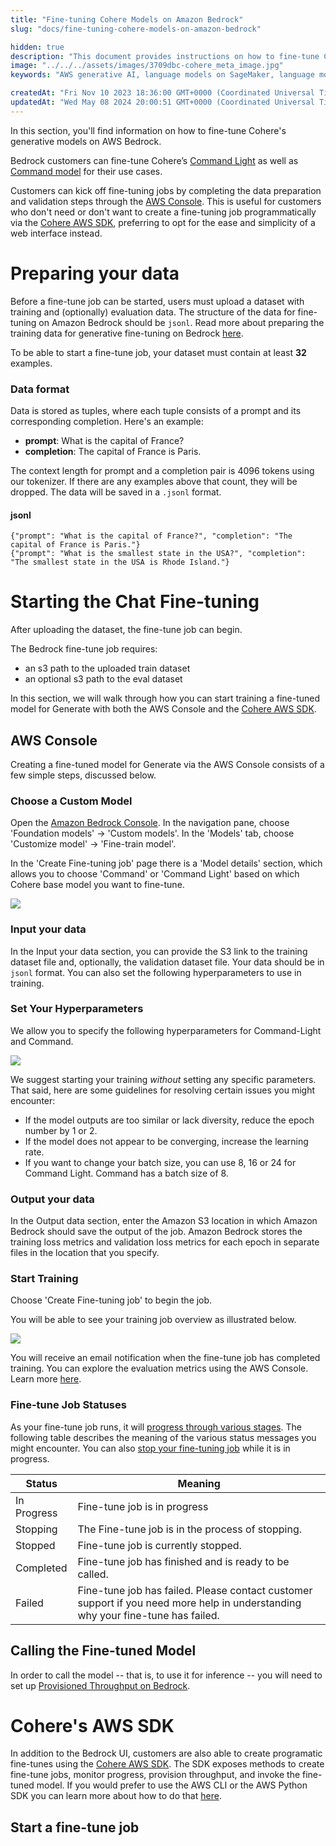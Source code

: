 ```yaml
---
title: "Fine-tuning Cohere Models on Amazon Bedrock"
slug: "docs/fine-tuning-cohere-models-on-amazon-bedrock"

hidden: true
description: "This document provides instructions on how to fine-tune Cohere's generative models on AWS Bedrock, including data preparation, starting the fine-tuning job, and improving the fine-tuned model. It also explains how to use the Cohere AWS SDK for programmatic fine-tuning."
image: "../../../assets/images/3709dbc-cohere_meta_image.jpg"  
keywords: "AWS generative AI, language models on SageMaker, language models on Bedrock"

createdAt: "Fri Nov 10 2023 18:36:00 GMT+0000 (Coordinated Universal Time)"
updatedAt: "Wed May 08 2024 20:00:51 GMT+0000 (Coordinated Universal Time)"
---
```

In this section, you'll find information on how to fine-tune Cohere's generative models on AWS Bedrock. 

Bedrock customers can fine-tune Cohere’s [Command Light](https://us-west-2.console.aws.amazon.com/bedrock/home?region=us-west-2#/providers?model=cohere.command-light-text-v14) as well as [Command model](https://us-west-2.console.aws.amazon.com/bedrock/home?region=us-west-2#/providers?model=cohere.command-text-v14) for their use cases. 

Customers can kick off fine-tuning jobs by completing the data preparation and validation steps through the [AWS Console](https://console.aws.amazon.com/bedrock/home). This is useful for customers who don't need or don't want to create a fine-tuning job programmatically via the [Cohere AWS SDK](https://github.com/cohere-ai/cohere-aws), preferring to opt for the ease and simplicity of a web interface instead.

# Preparing your data

Before a fine-tune job can be started, users must upload a dataset with training and (optionally) evaluation data. The structure of the data for fine-tuning on Amazon Bedrock should be `jsonl`. Read more about preparing the training data for generative fine-tuning on Bedrock [here](https://docs.aws.amazon.com/bedrock/latest/userguide/model-customization-prepare.html).

To be able to start a fine-tune job, your dataset must contain at least **32** examples. 

### Data format

Data is stored as tuples, where each tuple consists of a prompt and its corresponding completion. Here's an example:

- **prompt**: What is the capital of France?
- **completion**: The capital of France is Paris.

The context length for prompt and a completion pair is 4096 tokens using our tokenizer. If there are any examples above that count, they will be dropped. The data will be saved in a `.jsonl` format.

#### jsonl

```
{"prompt": "What is the capital of France?", "completion": "The capital of France is Paris."}
{"prompt": "What is the smallest state in the USA?", "completion": "The smallest state in the USA is Rhode Island."}

```

# Starting the Chat Fine-tuning

After uploading the dataset, the fine-tune job can begin. 

The Bedrock fine-tune job requires:

- an s3 path to the uploaded train dataset
- an optional s3 path to the eval dataset

In this section, we will walk through how you can start training a fine-tuned model for Generate with both the AWS Console and the [Cohere AWS SDK](https://github.com/cohere-ai/cohere-aws). 

## AWS Console

Creating a fine-tuned model for Generate via the AWS Console consists of a few simple steps, discussed below.

### Choose a Custom Model

Open the [Amazon Bedrock Console](https://console.aws.amazon.com/bedrock/home). In the navigation pane, choose 'Foundation models' -> 'Custom models'. In the 'Models' tab, choose 'Customize model' -> 'Fine-train model'.

In the 'Create Fine-tuning job' page there is a 'Model details' section, which allows you to choose 'Command' or 'Command Light' based on which Cohere base model you want to fine-tune.

<img src='../../../assets/images/f95f8fb-choose-a-base-model.png' />


### Input your data

In the Input your data section, you can provide the S3 link to the training dataset file and, optionally, the validation dataset file. Your data should be in  `jsonl` format. You can also set the following hyperparameters to use in training.

### Set Your Hyperparameters

We allow you to specify the following hyperparameters for Command-Light and Command.

<img src='../../../assets/images/47f7051-choose-hyperparameters.png' />


We suggest starting your training _without_ setting any specific parameters. That said, here are some guidelines for resolving certain issues you might encounter:

- If the model outputs are too similar or lack diversity, reduce the epoch number by 1 or 2.
- If the model does not appear to be converging, increase the learning rate.
- If you want to change your batch size, you can use 8, 16 or 24 for Command Light. Command has a batch size of 8.

### Output your data

In the Output data section, enter the Amazon S3 location in which Amazon Bedrock should save the output of the job. Amazon Bedrock stores the training loss metrics and validation loss metrics for each epoch in separate files in the location that you specify.

### Start Training

Choose 'Create Fine-tuning job' to begin the job.

You will be able to see your training job overview as illustrated below. 

<img src='../../../assets/images/577d1cd-start-training.png' />


You will receive an email notification when the fine-tune job has completed training. You can explore the evaluation metrics using the AWS Console. Learn more [here](https://docs.aws.amazon.com/bedrock/latest/userguide/model-customization-analyze.html). 

### Fine-tune Job Statuses

As your fine-tune job runs, it will [progress through various stages](https://docs.aws.amazon.com/bedrock/latest/userguide/model-customization-monitor.html). The following table describes the meaning of the various status messages you might encounter. You can also [stop your fine-tuning job](https://docs.aws.amazon.com/bedrock/latest/userguide/model-customization-stop.html) while it is in progress. 

| Status      | Meaning                                                                                                                         |
| ----------- | ------------------------------------------------------------------------------------------------------------------------------- |
| In Progress | Fine-tune job is in progress                                                                                                    |
| Stopping    | The Fine-tune job is in the process of stopping.                                                                                |
| Stopped     | Fine-tune job is currently stopped.                                                                                             |
| Completed   | Fine-tune job has finished and is ready to be called.                                                                           |
| Failed      | Fine-tune job has failed. Please contact customer support if you need more help in understanding why your fine-tune has failed. |

## Calling the Fine-tuned Model

In order to call the model -- that is, to use it for inference -- you will need to set up [Provisioned Throughput on Bedrock](https://docs.aws.amazon.com/bedrock/latest/userguide/prov-throughput.html).

# Cohere's AWS SDK

In addition to the Bedrock UI, customers are also able to create programatic fine-tunes using the [Cohere AWS SDK](https://github.com/cohere-ai/cohere-aws). The SDK exposes methods to create fine-tune jobs, monitor progress, provision throughput, and invoke the fine-tuned model. If you would prefer to use the AWS CLI or the AWS Python SDK you can learn more about how to do that [here](https://docs.aws.amazon.com/bedrock/latest/userguide/model-customization-inference.html). 

## Start a fine-tune job
